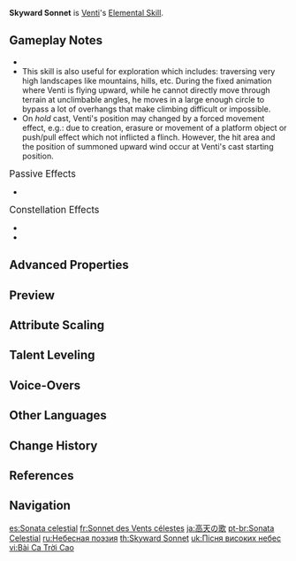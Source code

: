{{Talent Infobox
|image         = Talent Skyward Sonnet.png
|character     = Venti
|type          = Elemental Skill
|info          = O wind upon which all hymns and songs fly, bear these earth-walkers up into the sky!<br><br>'''{{Control|Tap|Press|Press}}'''<br>Summons a Wind Domain at the opponent's location, dealing {{Color|[[AoE]] Anemo DMG}} and launching opponents into the air.<br><br>'''Hold'''<br>Summons an even larger Wind Domain with Venti as the epicenter, dealing {{Color|AoE Anemo DMG}} and launching affected opponents into the air.<br>After unleashing the Hold version of this ability, Venti rides the wind into the air.<br><br>Opponents hit by Skyward Sonnet will fall to the ground slowly.
|CD            = 6s
|CDHold        = 15s
|attr1         = Press DMG
|value1        = 276–589%
|attr2         = Hold DMG
|value2        = 380–808%
|scale_att1    = ATK
}}
{{Description|In the days when gods and men walked the earth together, the heavens were filled with countless songs. This melody has long since been forgotten.}}
'''Skyward Sonnet''' is [[Venti]]'s [[Elemental Skill]].

==Gameplay Notes==
*{{Talent Note|particles|3|4}}
*This skill is also useful for exploration which includes: traversing very high landscapes like mountains, hills, etc. During the fixed animation where Venti is flying upward, while he cannot directly move through terrain at unclimbable angles, he moves in a large enough circle to bypass a lot of overhangs that make climbing difficult or impossible.
*On ''hold'' cast, Venti's position may changed by a forced movement effect, e.g.: due to creation, erasure or movement of a platform object or push/pull effect which not inflicted a flinch. However, the hit area and the position of summoned upward wind occur at Venti's cast starting position.

;<big>Passive Effects</big>
*{{Talent Note|character=Venti|talent=Skyward Sonnet|ascension|1|Embrace of Winds}}

;<big>Constellation Effects</big>
*{{Talent Note|constellation|2|Breeze of Reminiscence}}
*{{Talent Note|constellation|5|Concerto dal Cielo}}

==Advanced Properties==
{{Advanced Properties
|title   = Press DMG
|gu      = 2U
|icdtag  = none
|poise   = 150
|impulse = 7

|title2   = Hold DMG
|gu2      = 2U
|icdtag2  = none
|poise2   = 150
|impulse2 = 7
}}

==Preview==
{{Preview
|file1    = Skyward Sonnet Press Preview
|caption1 = Press

|file2    = Skyward Sonnet Hold Preview
|caption2 = Hold
}}
{{clr}}

==Attribute Scaling==
{{Talent Scaling
|talentType=Elemental Skill
|levels=13
|order=pressdmg,presscd,holddmg,cd(hold)
|titles=Press DMG (%),Press CD,Hold DMG (%),CD (hold)
|pressdmg_1=276
|pressdmg_2=296.7
|pressdmg_3=317.4
|pressdmg_4=345
|pressdmg_5=365.7
|pressdmg_6=386.4
|pressdmg_7=414
|pressdmg_8=441.6
|pressdmg_9=469.2
|pressdmg_10=496.8
|pressdmg_11=524.4
|pressdmg_12=552
|pressdmg_13=586.5
|presscd=6s
|holddmg_1=380
|holddmg_2=408.5
|holddmg_3=437
|holddmg_4=475
|holddmg_5=503.5
|holddmg_6=532
|holddmg_7=570
|holddmg_8=608
|holddmg_9=646
|holddmg_10=684
|holddmg_11=722
|holddmg_12=760
|holddmg_13=807.5
|cd(hold)=15s
}}

==Talent Leveling==
{{Talent Upgrade|Venti}}

==Voice-Overs==
{{Talent VO}}

==Other Languages==
{{Other Languages
|en      = Skyward Sonnet
|zhs     = 高天之歌
|zhs_rm  = Gāotiān zhī Gē
|zht     = 高天之歌
|zht_rm  = Gāotiān zhī Gē
|zh_tl   = High Sky's Song
|ja      = 高天の歌
|ja_rm   = Kouten no Uta<ref>YouTube: [https://youtu.be/cRL6LdEXUqo {{ja|【原神】チュートリアル動画 　ウェンティ「高天の歌」（ナレーション 津田健次郎ver.）}}]</ref>
|ja_tl   = Song of High Sky
|ko      = 높은 하늘의 노래
|ko_rm   = Nopeun Haneul-ui Norae
|ko_tl   = Song of High Sky
|es      = Sonata celestial
|es_tl   = Celestial Sonnet
|fr      = Sonnet des Vents célestes
|fr_tl   = Sonnet of the Celestial Winds
|ru      = Небесная поэзия
|ru_tl   = Heavenly Poetry
|th      = Skyward Sonnet
|vi      = Bài Ca Trời Cao
|vi_tl   = Song of High Sky
|de      = Sonett vom Himmel
|de_tl   = Sonnet of the Sky
|id      = Skyward Sonnet
|pt      = Sonata Celestial
|pt_tl   = Celestial Sonnet
|tr      = Göklerin Sonesi
|tr_tl   = Sonnet of Skies
|it      = Sonetto celeste
|it_tl   = Celestial Sonnet
}}

==Change History==
{{Change History|1.0}}

==References==
{{Reflist}}

==Navigation==
{{Talent Navbox|Venti}}

[[es:Sonata celestial]]
[[fr:Sonnet des Vents célestes]]
[[ja:高天の歌]]
[[pt-br:Sonata Celestial]]
[[ru:Небесная поэзия]]
[[th:Skyward Sonnet]]
[[uk:Пісня високих небес]]
[[vi:Bài Ca Trời Cao]]